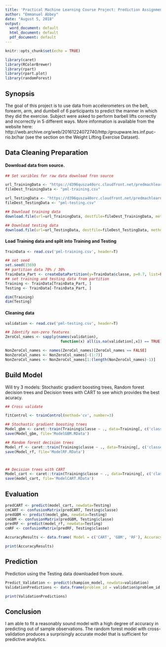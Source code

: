 ```yaml
---
title: 'Practical Machine Learning Course Project: Prediction Assignment'
author: "Emmanuel Abbey"
date: "August 5, 2018"
output:
  word_document: default
  html_document: default
  pdf_document: default
---
```


```r
knitr::opts_chunk$set(echo = TRUE)

library(caret)
library(RColorBrewer)
library(rpart)
library(rpart.plot)
library(randomForest)

```

## Synopsis

The goal of this project is to use data from accelerometers on the belt, forearm, arm, and dumbell of 6 participants to predict the manner in which they did the exercise. Subject were asked to perform barbell lifts correctly and incorrectly in 5 different ways. More information is available from the website here: http://web.archive.org/web/20161224072740/http:/groupware.les.inf.puc-rio.br/har (see the section on the Weight Lifting Exercise Dataset).


## Data Cleaning Preparation

#### Download data from source.
```r

## Set varibles for raw data download fron source

url_TrainingData <- "https://d396qusza40orc.cloudfront.net/predmachlearn/pml-training.csv"
fileDest_TrainingData <- "pml-training.csv"

url_TestingData <- "https://d396qusza40orc.cloudfront.net/predmachlearn/pml-testing.csv"
fileDest_TestingData <- "pml-testing.csv"

## Download training data
download.file(url=url_TrainingData, destfile=fileDest_TrainingData, method="curl")

## Download testing data
download.file(url=url_TestingData, destfile=fileDest_TestingData, method="curl")

```


#### Load Training data and split into Training and Testing
```r

TrainData <- read.csv('pml-training.csv', header=T)

## set seed
set.seed(1569)
## partition data 70% / 30% 
TrainData_Part <- createDataPartition(y=TrainData$classe, p=0.7, list=FALSE)
## set training and testing data from partition
Training <- TrainData[TrainData_Part, ]
Testing <- TrainData[-TrainData_Part, ]

dim(Training)
dim(Testing)

```

#### Cleaning data
```r

validation <- read.csv('pml-testing.csv', header=T)

## Identify non-zero features
ZeroCol_names <- sapply(names(validation), 
                         function(x) all(is.na(validation[,x]) == TRUE))

NonZeroCol_names <- names(ZeroCol_names)[ZeroCol_names == FALSE]
NonZeroCol_names <- NonZeroCol_names[-(1:7)]
NonZeroCol_names <- NonZeroCol_names[1:(length(NonZeroCol_names)-1)]

```


## Build Model
Will try 3 models: Stochastic gradient boosting trees, Random forest decision trees and Decision trees with CART to see which provides the best acuracy.

```r

## Cross validate

fitControl <- trainControl(method='cv', number=3)

## Stochastic gradient boosting trees
Model_gbm <- caret::train(Training$classe ~ ., data=Training[, c('classe', NonZeroCol_names)], trControl=fitControl, method='gbm')
save(Model_gbm, file='ModelGBM.RData')

## Random forest decision trees
Model_rf <- caret::train(Training$classe ~ ., data=Training[, c('classe', NonZeroCol_names)], trControl=fitControl, ntree=110, method='rf')
save(Model_rf, file='ModelRF.RData')



## Decision trees with CART
Model_cart <- caret::train(Training$classe ~ ., data=Training[, c('classe', NonZeroCol_names)], trControl=fitControl, method='rpart')
save(model_cart, file='ModelCART.RData')

```

## Evaluation

```r

predCART <- predict(model_cart, newdata=Testing)
cmCART <- confusionMatrix(predCART, Testing$classe)
predGBM <- predict(model_gbm, newdata=Testing)
cmGBM <- confusionMatrix(predGBM, Testing$classe)
predRF <- predict(model_rf, newdata=Testing)
cmRF <- confusionMatrix(predRF, Testing$classe)

AccuracyResults <- data.frame( Model = c('CART', 'GBM', 'RF'), Accuracy = rbind(cmCART$overall[1], cmGBM$overall[1], cmRF$overall[1]))

print(AccuracyResults)

```


## Prediction
Prediction using the Testing data downloaded from soure.
```r

Predict_Validation <- predict(champion_model, newdata=validation)
ValidationPredictions <- data.frame(problem_id = validation$problem_id, predicted = Predict_Validation)

print(ValidationPredictions)

```

## Conclusion
I am able to fit a reasonably sound model with a high degree of accuracy in predicting out of sample observations. The random forest model with cross-validation produces a surprisingly accurate model that is sufficient for predictive analytics. 
